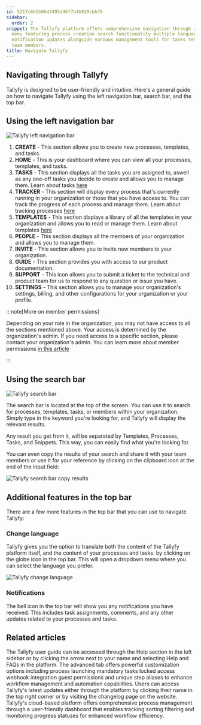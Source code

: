 ```yaml
---
id: 5217c6b5b9643492d46f7b4b929cbb79
sidebar:
  order: 2
snippet: The Tallyfy platform offers comprehensive navigation through a left sidebar
  menu featuring process creation search functionality multiple language options and
  notification updates alongside various management tools for tasks templates and
  team members.
title: Navigate Tallyfy
---
```


## Navigating through Tallyfy

Tallyfy is designed to be user-friendly and intuitive. Here's a general guide on how to navigate Tallyfy using the left navigation bar, search bar, and the top bar.

## Using the left navigation bar

![Tallyfy left navigation bar](https://screenshots.tallyfy.com/tallyfy%2Fpro%2Fdesktop-light-sidebar-numerated.png)

1. **CREATE** - This section allows you to create new processes, templates, and tasks.
2. **HOME** - This is your dashboard where you can view all your processes, templates, and tasks.
3. **TASKS** - This section displays all the tasks you are assigned to, aswell as any one-off tasks you decide to create and allows you to manage them. Learn about tasks [here](/products/pro/tracking-and-tasks/tasks/)
4. **TRACKER** - This section will display every process that's currently running in your organization or those that you have access to. You can track the progress of each process and manage them. Learn about tracking processes [here](/products/pro/tracking-and-tasks/tracker-view/)
5. **TEMPLATES** - This section displays a library of all the templates in your organization and allows you to read or manage them. Learn about templates [here](/products/pro/documenting/templates/)
6. **PEOPLE** - This section displays all the members of your organization and allows you to manage them.
7. **INVITE** - This section allows you to invite new members to your organization.
8. **GUIDE** - This section provides you with access to our product documentation.
9. **SUPPORT** - This icon allows you to submit a ticket to the technical and product team for us to respond to any question or issue you have.
10. **SETTINGS** - This section allows you to manage your organization's settings, billing, and other configurations for your organization or your profile.

:::note[More on member permissions]

Depending on your role in the organization, you may not have access to all the sections mentioned above. Your access is determined by the organization's admin. If you need access to a specific section, please contact your organization's admin. You can learn more about member permissions [in this article](/products/pro/documenting/members/standard-admin-members/)

:::

## Using the search bar

![Tallyfy search bar](https://screenshots.tallyfy.com/tallyfy%2Fpro%2Fdesktop-light-search-bar-results.png)

The search bar is located at the top of the screen. You can use it to search for processes, templates, tasks, or members within your organization. Simply type in the keyword you're looking for, and Tallyfy will display the relevant results.

Any result you get from it, will be separated by Templates, Processes, Tasks, and Snippets. This way, you can easily find what you're looking for.

You can even copy the results of your search and share it with your team members or use it for your reference by clicking on the clipboard icon at the end of the input field:

![Tallyfy search bar copy results](https://screenshots.tallyfy.com/tallyfy%2Fpro%2Fdesktop-light-copy-search-result-link.png)

## Additional features in the top bar

There are a few more features in the top bar that you can use to navigate Tallyfy:

### Change language

Tallyfy gives you the option to translate both the content of the Tallyfy platform itself, and the content of your processes and tasks. by clicking on the globe icon in the top bar. This will open a dropdown menu where you can select the language you prefer.

![Tallyfy change language](https://screenshots.tallyfy.com/tallyfy%2Fpro%2Fdesktop-light-change-language.png)

### Notifications

The bell icon in the top bar will show you any notifications you have received. This includes task assignments, comments, and any other updates related to your processes and tasks.


## Related articles
<CardGrid>
<LinkTitleCard header="<b>Support > In-app user guide</b>" href="/products/pro/miscellaneous/support/how-to-access-the-tallyfy-user-guide/" > The Tallyfy user guide can be accessed through the Help section in the left sidebar or by clicking the arrow next to your name and selecting Help and FAQs in the platform. </LinkTitleCard>
<LinkTitleCard header="<b>Tasks > Advanced tab</b>" href="/products/pro/tracking-and-tasks/tasks/how-can-i-utilize-tallyfys-advanced-tab-features/" > The advanced tab offers powerful customization options including process launching mandatory tasks locked access webhook integration guest permissions and unique step aliases to enhance workflow management and automation capabilities. </LinkTitleCard>
<LinkTitleCard header="<b>Miscellaneous > Stay updated with Tallyfy's latest features</b>" href="/products/pro/miscellaneous/how-can-i-stay-updated-with-tallyfys-latest-features/" > Users can access Tallyfy's latest updates either through the platform by clicking their name in the top right corner or by visiting the changelog page on the website. </LinkTitleCard>
<LinkTitleCard header="<b>Tracker View > Manage and track my processes</b>" href="/products/pro/tracking-and-tasks/tracker-view/how-can-i-manage-and-track-my-processes-on-tallyfy/" > Tallyfy's cloud-based platform offers comprehensive process management through a user-friendly dashboard that enables tracking sorting filtering and monitoring progress statuses for enhanced workflow efficiency. </LinkTitleCard>
</CardGrid>